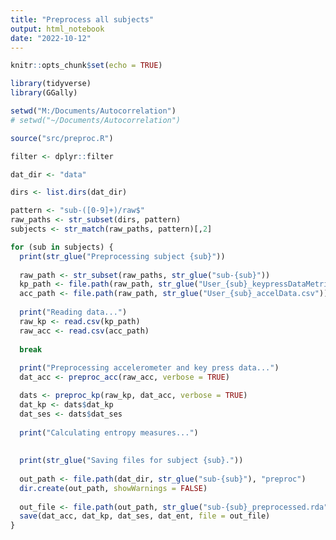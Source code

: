 ```yaml
---
title: "Preprocess all subjects"
output: html_notebook
date: "2022-10-12"
---
```


```r
knitr::opts_chunk$set(echo = TRUE)

library(tidyverse)
library(GGally)

setwd("M:/Documents/Autocorrelation")
# setwd("~/Documents/Autocorrelation")

source("src/preproc.R")

filter <- dplyr::filter
```

```r
dat_dir <- "data"

dirs <- list.dirs(dat_dir)

pattern <- "sub-([0-9]+)/raw$"
raw_paths <- str_subset(dirs, pattern)
subjects <- str_match(raw_paths, pattern)[,2]
```

```r
for (sub in subjects) {
  print(str_glue("Preprocessing subject {sub}"))
  
  raw_path <- str_subset(raw_paths, str_glue("sub-{sub}"))
  kp_path <- file.path(raw_path, str_glue("User_{sub}_keypressDataMetrics.csv"))
  acc_path <- file.path(raw_path, str_glue("User_{sub}_accelData.csv"))
  
  print("Reading data...")
  raw_kp <- read.csv(kp_path)
  raw_acc <- read.csv(acc_path)
  
  break
  
  print("Preprocessing accelerometer and key press data...")
  dat_acc <- preproc_acc(raw_acc, verbose = TRUE)

  dats <- preproc_kp(raw_kp, dat_acc, verbose = TRUE)
  dat_kp <- dats$dat_kp
  dat_ses <- dats$dat_ses
  
  print("Calculating entropy measures...")
  
  
  print(str_glue("Saving files for subject {sub}."))
  
  out_path <- file.path(dat_dir, str_glue("sub-{sub}"), "preproc")
  dir.create(out_path, showWarnings = FALSE)
  
  out_file <- file.path(out_path, str_glue("sub-{sub}_preprocessed.rda"))
  save(dat_acc, dat_kp, dat_ses, dat_ent, file = out_file)
}
```


